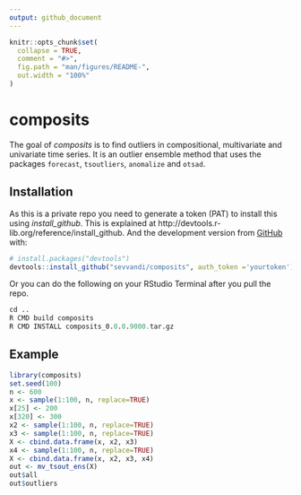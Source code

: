 ```yaml
---
output: github_document
---
```


<!-- README.md is generated from README.Rmd. Please edit that file -->

```r
knitr::opts_chunk$set(
  collapse = TRUE,
  comment = "#>",
  fig.path = "man/figures/README-",
  out.width = "100%"
)
```

# composits

<!-- badges: start -->
<!-- badges: end -->

The goal of *composits* is to find outliers in compositional, multivariate and univariate time series. It is an outlier ensemble method that uses the packages ```forecast```, ```tsoutliers```, ```anomalize``` and ```otsad```. 

## Installation

<!-- You can install the released version of composits from [CRAN](https://CRAN.R-project.org) with: -->

<!-- ``` r -->
<!-- install.packages("composits") -->
<!-- ``` -->
As this is a private repo you need to generate a token (PAT) to install this using *install_github*. This is explained at http://devtools.r-lib.org/reference/install_github.
And the development version from [GitHub](https://github.com/) with:

``` r
# install.packages("devtools")
devtools::install_github("sevvandi/composits", auth_token ='yourtoken')
```

Or you can do the following on your RStudio Terminal after you pull the repo. 

```r
cd ..
R CMD build composits
R CMD INSTALL composits_0.0.0.9000.tar.gz
```

## Example

```r
library(composits)
set.seed(100)
n <- 600
x <- sample(1:100, n, replace=TRUE)
x[25] <- 200
x[320] <- 300
x2 <- sample(1:100, n, replace=TRUE)
x3 <- sample(1:100, n, replace=TRUE)
X <- cbind.data.frame(x, x2, x3)
x4 <- sample(1:100, n, replace=TRUE)
X <- cbind.data.frame(x, x2, x3, x4)
out <- mv_tsout_ens(X)
out$all
out$outliers
```

